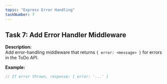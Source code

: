 ```yaml
---
topic: "Express Error Handling"
taskNumber: 7
---
```


## Task 7: Add Error Handler Middleware

**Description:**  
Add error-handling middleware that returns `{ error: <message> }` for errors in the ToDo API.

**Example:**
```js
// If error thrown, response: { error: '...' }
``` 